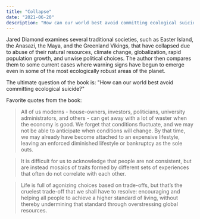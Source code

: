 ```yaml
---
title: "Collapse"
date: "2021-06-20"
description: "How can our world best avoid committing ecological suicide?"
---
```


Jared Diamond examines several traditional societies, such as Easter Island, the Anasazi, the Maya, and the Greenland Vikings, that have collapsed due to abuse of their natural resources, climate change, globalization, rapid population growth, and unwise political choices. The author then compares them to some current cases where warning signs have begun to emerge even in some of the most ecologically robust areas of the planet.

The ultimate question of the book is: "How can our world best avoid committing ecological suicide?"

Favorite quotes from the book:

> All of us moderns - house-owners, investors, politicians, university administrators, and others - can get away with a lot of waster when the economy is good. We forget that conditions fluctuate, and we may not be able to anticipate when conditions will change. By that time, we may already have become attached to an expensive lifestyle, leaving an enforced diminished lifestyle or bankruptcy as the sole outs.

> It is difficult for us to acknowledge that people are not consistent, but are instead mosaics of traits formed by different sets of experiences that often do not correlate with each other.

> Life is full of agonizing choices based on trade-offs, but that’s the cruelest trade-off that we shall have to resolve: encouraging and helping all people to achieve a higher standard of living, without thereby undermining that standard through overstressing global resources.

